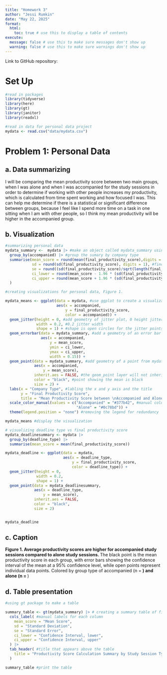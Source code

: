 ```yaml
---
title: "Homework 3"
author: "Jessi Rumkin"
date: "May 22, 2025"
format:
  html:
    toc: true # use this to display a table of contents
execute:
  message: false # use this to make sure messages don't show up
  warning: false # use this to make sure warnings don't show up
---
```


Link to GitHub repository:

# Set Up

```r
#read in packages
library(tidyverse)
library(here)
library(gt)
library(janitor)
library(readxl)

#read in data for personal data project
mydata <- read.csv("data/mydata.csv")

```

# Problem 1: Personal Data

## a. Data summarizing

I will be comparing the mean productivity score between two main groups, when I was alone and when I was accompanied for the study sessions in order to determine if working with other people increases my productivity, which is calculated from time spent working and how focused I was. This can help me determine if there is a statistical or significant difference between groups, because I feel like I spend more time on a task in one sitting when I am with other people, so I think my mean productivity will be higher in the accompanied group.

## b. Visualization

```r
#summarizing personal data
mydata_summary <-  mydata |> #make an object called mydata_summary using mydata file
  group_by(accompanied) |> #group the sumary by company type
  summarise(mean_score = round(mean(final_productivity_score),digits = 1), #find mean
            sd = round(sd(final_productivity_score), digits = 1), #find standard deviation
            se = round((sd(final_productivity_score)/sqrt(length(final_productivity_score))),digits = 1), #find standard error
            ci_lower = round(mean_score - 1.96 * (sd(final_productivity_score)/ sqrt(length(final_productivity_score))),digits = 1), #find lower confidence interval at 95%
            ci_upper = round(mean_score + 1.96 * (sd(final_productivity_score) / sqrt(length(final_productivity_score))),digits = 1) #find upper confidence interval at 95%
  )


```

```r

#creating visualizations for personal data, Figure 1.

mydata_means <- ggplot(data = mydata, #use ggplot to create a visualization called mydata_means with data from mydata
                       aes(x = accompanied,
                           y = final_productivity_score,
                           color = accompanied)) +
  geom_jitter(height = 0, #add geometry of jitter plot, 0 height jitter
              width = 0.2, #0.2 jitter width
              shape = 1) + #shape is open circles for the jitter points
  geom_errorbar(data = mydata_summary, #add a geometry of an error bar from data of mydata_summary
                aes(x = accompanied,
                    y = mean_score,
                    ymin = ci_lower,
                    ymax = ci_upper,
                    width = 0.15)) +
  geom_point(data = mydata_summary, #add geometry of a point from mydata_summary of the mean productivity score
             aes(x = accompanied,
                 y = mean_score),
             inherit.aes = FALSE, #the geom_point layer will not inherit aesthitcs settings
             color = "black", #point showing the mean is black
             size = 2) +
  labs(x = "Company Type", #labling the x and y axis and the title
       y = "Final Productivity Score",
       title = "Mean Productivity Score between \nAccompanied and Alone study sessions") +
  scale_color_manual(values = c("Accompanied" = "#377b42", #manual colors for groups 
                                "Alone" = "#0c78bd")) +
  theme(legend.position = "none") #removing the legend for redundancy

mydata_means #display the visualization


```

```r


# visualizing deadline type vs final productivity score
mydata_deadlinesummary <- mydata |> 
  group_by(deadline_type) |> 
  summarise(mean_score = mean(final_productivity_score))

mydata_deadline <- ggplot(data = mydata,
                          aes(x = deadline_type,
                              y = final_productivity_score,
                              color = deadline_type)) +
  geom_jitter(height = 0,
              width = 0.2,
              shape = 1) +
  geom_point(data = mydata_deadlinesummary,
             aes(x = deadline_type,
                 y = mean_score),
             inherit.aes = FALSE,
             color = "black",
             size = 2)


mydata_deadline

```

## c. Caption

**Figure 1. Average productivity scores are higher for accompanied study sessions compared to alone study sessions. ** The black point is the mean productivity score in each group, with error bars showing the confidence interval of the mean at a 95% confidence level, while open points represent individual data points. Colored by group type of accompanied (n = __) and alone (n = __)

## d. Table presentation

```r

#using gt package to make a table

summary_table <- gt(mydata_summary) |> # creating a summary table of final productivity score using the previously created mydata_summary
  cols_label( #manual labels for each column
    mean_score = "Mean Score",
    sd = "Standard Deviation",
    se = "Standard Error",
    ci_lower = "Confidence Interval, lower",
    ci_upper = "Confidence Interval, upper"
  ) |> 
  tab_header( #title that appears above the table
    title = "Productivity Score Calculation Summary by Study Session Type"
  )

summary_table #print the table

```



